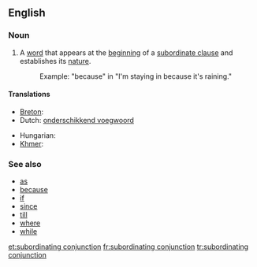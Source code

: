 ==English==

===Noun===
{{en-noun|sg=[[subordinating]] [[conjunction]]}}

# {{grammar}} A [[word]] that appears at the [[beginning]] of a [[subordinate clause]] and establishes its [[nature]].
#: Example: "because" in "I'm staying in because it's raining."

====Translations====
{{trans-top|a word establishing the nature of a subordinate clause}}
* [[Breton]]: {{t|br|stagell isurzhiañ|f}}
* Dutch: [[onderschikkend voegwoord]] {{n}}
{{trans-mid}}
* Hungarian: {{t|hu|alárendelő kötőszó}}
* [[Khmer]]: {{t|km|ឈ្នាប់ឃ្លា|tr=chnuab khlea|sc=Khmr}}
{{trans-bottom}}

===See also===
* [[as]]
* [[because]]
* [[if]]
* [[since]]
* [[till]]
* [[where]]
* [[while]]

[[et:subordinating conjunction]]
[[fr:subordinating conjunction]]
[[tr:subordinating conjunction]]
